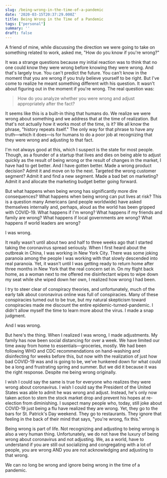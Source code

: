 ```yaml
---
slug: /being-wrong-in-the-time-of-a-pandemic
date: '2020-03-15T20:37:29.000Z'
title: Being Wrong in the Time of a Pandemic
tags: ["personal"]
summary: ''
draft: false
---
```

A friend of mine, while discussing the direction we were going to take on something related to work, asked me, "How do you know if you're wrong?"

It was a strange questions because my initial reaction was to think that no one could know they were wrong before knowing they were wrong. And that's largely true. You can't predict the future. You can't know in the moment that you are wrong if you truly believe yourself to be right. But I've come to realize he meant something different with his question. It wasn't about figuring out in the moment if you're wrong. The real question was:

> How do you analyze whether you were wrong and adjust appropriately after the fact?

It seems like this is a built-in thing that humans do. We realize we were wrong about something and we address that at the time of realization. But that's not actually how it works most of the time, is it? We all know the phrase, "history repeats itself." The only way for that phrase to have any truth—which it does—is for humans to do a poor job at recognizing that they were wrong and adjusting to that fact.

I'm not always good at this, which I suspect is the state for most people. Though, as a founder of a startup that lives and dies on being able to adjust quickly as the result of being wrong or the result of changes in the market, I have had to get better. And I have gotten better. Made a wrong product decision? Admit it and move on to the next. Targeted the wrong customer segment? Admit it and find a new segment. Made a bad bet on marketing? Admit it and allocate the marketing budget better going forward.

But what happens when being wrong has significantly more dire consequences? What happens when being wrong can put lives at risk? This is a question many Americans (and people worldwide) have asked themselves internally and, perhaps, aloud as the world has been gripped with COVID-19. What happens if I'm wrong? What happens if my friends and family are wrong? What happens if local governments are wrong? What happens if world leaders are wrong?

I was wrong.

It really wasn't until about two and half to three weeks ago that I started taking the coronavirus spread seriously. When I first heard about the outbreak in China, I was working in New York City. There was some joking paranoia among the people I was working with that slowly descended into real paranoia. Yet, it wasn't until I was getting ready to return home after three months in New York that the real concern set in. On my flight back home, as a woman next to me offered me disinfectant wipes to wipe down my seat while she wiped down her own, I realized how wrong I had been.

I try to steer clear of conspiracy theories, and unfortunately, much of the early talk about coronavirus online was full of conspiracies. Many of these conspiracies turned out to be true, but my natural skepticism toward conspiracies made me discount the entire epidemic-turned-pandemic. I didn't allow myself the time to learn more about the virus. I made a snap judgment.

And I was wrong.

But here's the thing. When I realized I was wrong, I made adjustments. My family has now been social distancing for over a week. We have limited our time away from home to essentials—groceries, mostly. We had been following WHO and CDC recommendations on hand-washing and disinfecting for weeks before this, but now with the realization of just how bad COVID-19 was and is going to be, we've hunkered down for what could be a long and frustrating spring and summer. But we did it because it was the right response. Despite me being wrong originally.

I wish I could say the same is true for everyone who realizes they were wrong about coronavirus. I wish I could say the President of the United States was able to admit he was wrong and adjust. Instead, he's only now taken action to stem the stock market drop and prevent his hopes at re-election from diminishing. I suspect many people who, today, still joke about COVID-19 just being a flu have realized they are wrong. Yet, they go to the bars for St. Patrick's Day weekend. They go to restaurants. They ignore that feeling in the back of their mind that says, "you're wrong, fix this."

Being wrong is part of life. Not recognizing and adjusting to being wrong is also a very human thing. Unfortunately, we do not have the luxury of being wrong about coronavirus and not adjusting. We, as a world, have to understand if you are still out socializing and congregating with a lot of people, you are wrong AND you are not acknowledging and adjusting to that wrong.

We can no long be wrong and ignore being wrong in the time of a pandemic.


  
